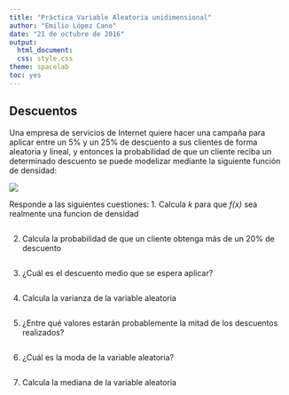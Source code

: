 ```yaml
---
title: "Práctica Variable Aleatoria unidimensional"
author: "Emilio López Cano"
date: "21 de octubre de 2016"
output: 
  html_document: 
  css: style.css
theme: spacelab
toc: yes
---
```

  
## Descuentos
  
Una empresa de servicios de Internet quiere hacer una campaña para aplicar entre un 5% y un 25% de
descuento a sus clientes de forma aleatoria y lineal, y entonces la probabilidad de que un cliente reciba un
determinado descuento se puede modelizar mediante la siguiente función de densidad:

![](density-function.png)

Responde a las siguientes cuestiones:
1. Calcula *k* para que *f(x)* sea realmente una funcion de densidad
```r

```
2. Calcula la probabilidad de que un cliente obtenga más de un 20% de descuento
```r

```
3. ¿Cuál es el descuento medio que se espera aplicar?
```r

```
4. Calcula la varianza de la variable aleatoria
```r

```
5. ¿Entre qué valores estarán probablemente la mitad de los descuentos realizados?
```r

```
6. ¿Cuál es la moda de la variable aleatoria?
```r

```
7. Calcula la mediana de la variable aleatoria
```r

```
